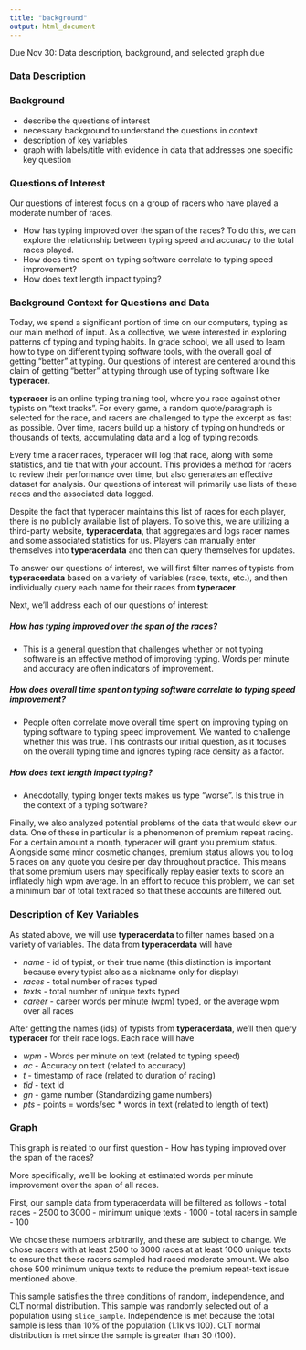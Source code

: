 ```yaml
---
title: "background"
output: html_document
---
```


Due Nov 30: Data description, background, and selected graph due

### Data Description

### Background
- describe the questions of interest
- necessary background to understand the questions in context
- description of key variables
- graph with labels/title with evidence in data that addresses one specific key question


### Questions of Interest

Our questions of interest focus on a group of racers who have played a moderate number of races.
 
- How has typing improved over the span of the races? To do this, we can explore the relationship between typing speed and accuracy to the total races played.
- How does time spent on typing software correlate to typing speed improvement?
- How does text length impact typing?

### Background Context for Questions and Data

Today, we spend a significant portion of time on our computers, typing as our main method of input. As a collective, we were interested in exploring patterns of typing and typing habits. In grade school, we all used to learn how to type on different typing software tools, with the overall goal of getting "better" at typing. Our questions of interest are centered around this claim of getting "better" at typing through use of typing software like **typeracer**. 

**typeracer** is an online typing training tool, where you race against other typists on "text tracks". For every game, a random quote/paragraph is selected for the race, and racers are challenged to type the excerpt as fast as possible. Over time, racers build up a history of typing on hundreds or thousands of texts, accumulating data and a log of typing records. 

Every time a racer races, typeracer will log that race, along with some statistics, and tie that with your account. This provides a method for racers to review their performance over time, but also generates an effective dataset for analysis. Our questions of interest will primarily use lists of these races and the associated data logged.

Despite the fact that typeracer maintains this list of races for each player, there is no publicly available list of players. To solve this, we are utilizing a third-party website, **typeracerdata**, that aggregates and logs racer names and some associated statistics for us. Players can manually enter themselves into **typeracerdata** and then can query themselves for updates. 

To answer our questions of interest, we will first filter names of typists from **typeracerdata** based on a variety of variables (race, texts, etc.), and then individually query each name for their races from **typeracer**.

Next, we'll address each of our questions of interest:

##### How has typing improved over the span of the races?
- This is a general question that challenges whether or not typing software is an effective method of improving typing. Words per minute and accuracy are often indicators of improvement.

##### How does overall time spent on typing software correlate to typing speed improvement?
- People often correlate move overall time spent on improving typing on typing software to typing speed improvement. We wanted to challenge whether this was true. This contrasts our initial question, as it focuses on the overall typing time and ignores typing race density as a factor.

##### How does text length impact typing?
- Anecdotally, typing longer texts makes us type "worse". Is this true in the context of a typing software?

Finally, we also analyzed potential problems of the data that would skew our data. One of these in particular is a phenomenon of premium repeat racing. For a certain amount a month, typeracer will grant you premium status. Alongside some minor cosmetic changes, premium status allows you to log 5 races on any quote you desire per day throughout practice. This means that some premium users may specifically replay easier texts to score an inflatedly high wpm average. In an effort to reduce this problem, we can set a minimum bar of total text raced so that these accounts are filtered out.

### Description of Key Variables

As stated above, we will use **typeracerdata** to filter names based on a variety of variables. The data from **typeracerdata** will have
  
- *name* - id of typist, or their true name (this distinction is important because every typist also as a nickname only for display)
- *races* - total number of races typed
- *texts* - total number of unique texts typed
- *career* - career words per minute (wpm) typed, or the average wpm over all races

After getting the names (ids) of typists from **typeracerdata**, we'll then query **typeracer** for their race logs. Each race will have  

- *wpm* - Words per minute on text (related to typing speed)
- *ac* - Accuracy on text (related to accuracy)
- *t* - timestamp of race (related to duration of racing)
- *tid* - text id
- *gn* - game number (Standardizing game numbers)
- *pts* - points = words/sec * words in text (related to length of text)

### Graph

This graph is related to our first question - How has typing improved over the span of the races?

More specifically, we'll be looking at estimated words per minute improvement over the span of all races.

First, our sample data from typeracerdata will be filtered as follows
- total races - 2500 to 3000
- minimum unique texts - 1000
- total racers in sample - 100

We chose these numbers arbitrarily, and these are subject to change. We chose racers with at least 2500 to 3000 races at at least 1000 unique texts to ensure that these racers sampled had raced moderate amount. We also chose 500 minimum unique texts to reduce the premium repeat-text issue mentioned above.

This sample satisfies the three conditions of random, independence, and CLT normal distribution. This sample was randomly selected out of a population using `slice_sample`. Independence is met because the total sample is less than 10% of the population (1.1k vs 100). CLT normal distribution is met since the sample is greater than 30 (100).




